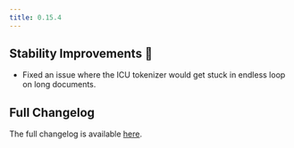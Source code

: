 ```yaml
---
title: 0.15.4
---
```


## Stability Improvements 💪

- Fixed an issue where the ICU tokenizer would get stuck in endless loop on long documents.

## Full Changelog

The full changelog is available [here](https://github.com/paradedb/paradedb/releases/tag/v0.15.4).
